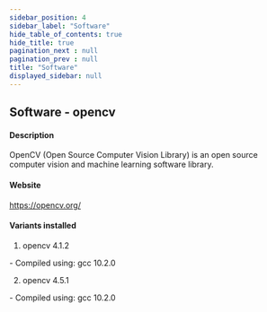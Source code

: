 ```yaml
---
sidebar_position: 4
sidebar_label: "Software"
hide_table_of_contents: true
hide_title: true
pagination_next : null
pagination_prev : null
title: "Software"
displayed_sidebar: null
---
```


## Software - opencv


#### Description
OpenCV (Open Source Computer Vision Library) is an open source computer vision and machine learning software library.

#### Website
https://opencv.org/

#### Variants installed
1. opencv 4.1.2
<div class="ul-circle">
    - Compiled using: gcc 10.2.0
</div>

2. opencv 4.5.1
<div class="ul-circle">
    - Compiled using: gcc 10.2.0
</div>

